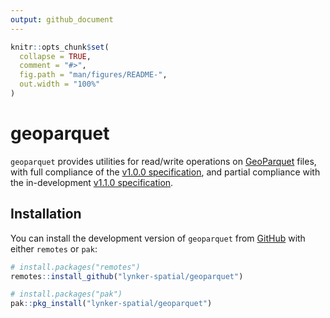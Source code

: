 ```yaml
---
output: github_document
---
```


<!-- README.md is generated from README.Rmd. Please edit that file -->

```r
knitr::opts_chunk$set(
  collapse = TRUE,
  comment = "#>",
  fig.path = "man/figures/README-",
  out.width = "100%"
)
```

# geoparquet

<!-- badges: start -->
<!-- badges: end -->

`geoparquet` provides utilities for read/write operations on [GeoParquet](https://geoparquet.org/) files,
with full compliance of the [v1.0.0 specification](https://geoparquet.org/releases/v1.0.0/), and partial
compliance with the in-development [v1.1.0 specification](https://github.com/opengeospatial/geoparquet/blob/eec4cf8e6891147b91049fc283727f837438a35a/format-specs/geoparquet.md).

## Installation

You can install the development version of `geoparquet` from [GitHub](https://github.com/) with either `remotes` or `pak`:

``` r
# install.packages("remotes")
remotes::install_github("lynker-spatial/geoparquet")

# install.packages("pak")
pak::pkg_install("lynker-spatial/geoparquet")
```
